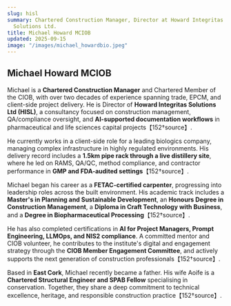 ```yaml
---
slug: hisl
summary: Chartered Construction Manager, Director at Howard Integritas
  Solutions Ltd.
title: Michael Howard MCIOB
updated: 2025-09-15
image: "/images/michael_howardbio.jpeg"
---
```


## Michael Howard MCIOB

Michael is a **Chartered Construction Manager** and Chartered Member of
the CIOB, with over two decades of experience spanning trade, EPCM, and
client-side project delivery. He is Director of **Howard Integritas
Solutions Ltd (HISL)**, a consultancy focused on construction
management, QA/compliance oversight, and **AI-supported documentation
workflows** in pharmaceutical and life sciences capital
projects【152†source】.

He currently works in a client-side role for a leading biologics
company, managing complex infrastructure in highly regulated
environments. His delivery record includes a **1.5km pipe rack through a
live distillery site**, where he led on RAMS, QA/QC, method compliance,
and contractor performance in **GMP and FDA-audited
settings**【152†source】.

Michael began his career as a **FETAC-certified carpenter**, progressing
into leadership roles across the built environment. His academic track
includes a **Master's in Planning and Sustainable Development**, an
**Honours Degree in Construction Management**, a **Diploma in Craft
Technology with Business**, and a **Degree in Biopharmaceutical
Processing**【152†source】.

He has also completed certifications in **AI for Project Managers,
Prompt Engineering, LLMOps, and NIS2 compliance**. A committed mentor
and CIOB volunteer, he contributes to the institute's digital and
engagement strategy through the **CIOB Member Engagement Committee**,
and actively supports the next generation of construction
professionals【152†source】.

Based in **East Cork**, Michael recently became a father. His wife Aoife
is a **Chartered Structural Engineer and SPAB Fellow** specialising in
conservation. Together, they share a deep commitment to technical
excellence, heritage, and responsible construction
practice【152†source】.
